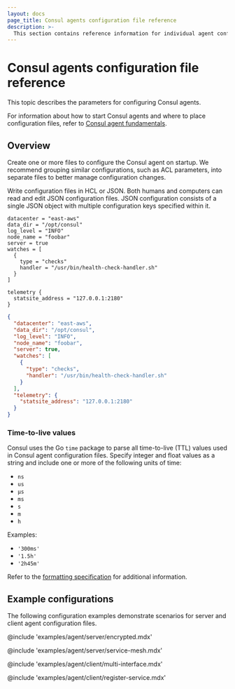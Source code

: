 ```yaml
---
layout: docs
page_title: Consul agents configuration file reference
description: >-
  This section contains reference information for individual agent configuration files. Configure multiple agents at once. Assign attributes to agents. Learn about agent configuration file parameters and formatting. Review example configuration.
---
```


# Consul agents configuration file reference

This topic describes the parameters for configuring Consul agents.

For information about how to start Consul agents and where to place
configuration files, refer to [Consul agent
fundamentals](/consul/docs/fundamentals/agent).

## Overview

Create one or more files to configure the Consul agent on startup. We recommend
grouping similar configurations, such as ACL parameters, into separate files to
better manage configuration changes.

Write configuration files in HCL or JSON. Both humans and computers can read and
edit JSON configuration files. JSON configuration consists of a single JSON
object with multiple configuration keys specified within it.

<CodeTabs heading="Example Configuration File">

```hcl
datacenter = "east-aws"
data_dir = "/opt/consul"
log_level = "INFO"
node_name = "foobar"
server = true
watches = [
  {
    type = "checks"
    handler = "/usr/bin/health-check-handler.sh"
  }
]

telemetry {
  statsite_address = "127.0.0.1:2180"
}
```

```json
{
  "datacenter": "east-aws",
  "data_dir": "/opt/consul",
  "log_level": "INFO",
  "node_name": "foobar",
  "server": true,
  "watches": [
    {
      "type": "checks",
      "handler": "/usr/bin/health-check-handler.sh"
    }
  ],
  "telemetry": {
    "statsite_address": "127.0.0.1:2180"
  }
}
```

</CodeTabs>

### Time-to-live values

Consul uses the Go `time` package to parse all time-to-live (TTL) values used in Consul agent configuration files. Specify integer and float values as a string and include one or more of the following units of time:

- `ns`
- `us`
- `µs`
- `ms`
- `s`
- `m`
- `h`

Examples:

- `'300ms'`
- `'1.5h'`
- `'2h45m'`

Refer to the [formatting specification](https://golang.org/pkg/time/#ParseDuration) for additional information.

## Example configurations

The following configuration examples demonstrate scenarios for server and client agent configuration files.

@include 'examples/agent/server/encrypted.mdx'

@include 'examples/agent/server/service-mesh.mdx'

@include 'examples/agent/client/multi-interface.mdx'

@include 'examples/agent/client/register-service.mdx'
